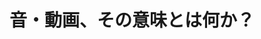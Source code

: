 ﻿---
title: "音・動画、その意味とは何か？"
category: "情報理工学院"
vol: 59
interviewee: "古井・篠田 "
url: ""
tags: []
pdf: "59-3.pdf"
career: ""
preface: "音声や動画データの意味をコンピュータが認識し、分類できれば誰もが簡単に必要な情報にアクセスできるようになる。今回訪れた古井・篠田では音声に関する研究から動画像認識への応用まで様々な研究が成されている。"
---
